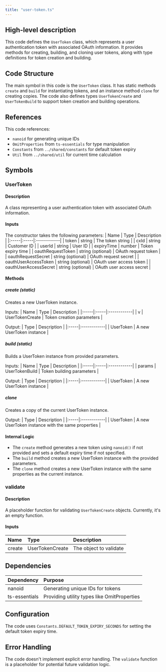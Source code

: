 ```yaml
---
title: "user-token.ts"
---
```


## High-level description
This code defines the `UserToken` class, which represents a user authentication token with associated OAuth information. It provides methods for creating, building, and cloning user tokens, along with type definitions for token creation and building.

## Code Structure
The main symbol in this code is the `UserToken` class. It has static methods `create` and `build` for instantiating tokens, and an instance method `clone` for creating copies. The code also defines types `UserTokenCreate` and `UserTokenBuild` to support token creation and building operations.

## References
This code references:
- `nanoid` for generating unique IDs
- `OmitProperties` from `ts-essentials` for type manipulation
- `Constants` from `../shared/constants` for default token expiry
- `Util` from `../shared/util` for current time calculation

## Symbols

### UserToken
#### Description
A class representing a user authentication token with associated OAuth information.

#### Inputs
The constructor takes the following parameters:
| Name | Type | Description |
|:-----|:-----|:------------|
| token | string | The token string |
| cxId | string | Customer ID |
| userId | string | User ID |
| expiryTime | number | Token expiry time |
| oauthRequestToken | string (optional) | OAuth request token |
| oauthRequestSecret | string (optional) | OAuth request secret |
| oauthUserAccessToken | string (optional) | OAuth user access token |
| oauthUserAccessSecret | string (optional) | OAuth user access secret |

#### Methods

##### create (static)
Creates a new UserToken instance.

Inputs:
| Name | Type | Description |
|:-----|:-----|:------------|
| v | UserTokenCreate | Token creation parameters |

Output:
| Type | Description |
|:-----|:------------|
| UserToken | A new UserToken instance |

##### build (static)
Builds a UserToken instance from provided parameters.

Inputs:
| Name | Type | Description |
|:-----|:-----|:------------|
| params | UserTokenBuild | Token building parameters |

Output:
| Type | Description |
|:-----|:------------|
| UserToken | A new UserToken instance |

##### clone
Creates a copy of the current UserToken instance.

Output:
| Type | Description |
|:-----|:------------|
| UserToken | A new UserToken instance with the same properties |

#### Internal Logic
- The `create` method generates a new token using `nanoid()` if not provided and sets a default expiry time if not specified.
- The `build` method creates a new UserToken instance with the provided parameters.
- The `clone` method creates a new UserToken instance with the same properties as the current instance.

### validate
#### Description
A placeholder function for validating `UserTokenCreate` objects. Currently, it's an empty function.

#### Inputs
| Name | Type | Description |
|:-----|:-----|:------------|
| create | UserTokenCreate | The object to validate |

## Dependencies
| Dependency | Purpose |
|:-----------|:--------|
| nanoid | Generating unique IDs for tokens |
| ts-essentials | Providing utility types like OmitProperties |

## Configuration
The code uses `Constants.DEFAULT_TOKEN_EXPIRY_SECONDS` for setting the default token expiry time.

## Error Handling
The code doesn't implement explicit error handling. The `validate` function is a placeholder for potential future validation logic.